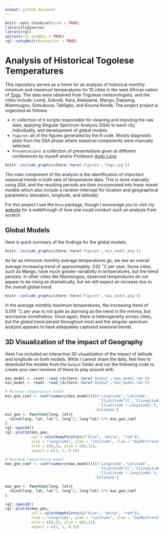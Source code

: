 ```yaml
---
output: github_document
---
```


```r
knitr::opts_chunk$set(echo = TRUE)
library(tidyverse)
library(rgl)
options(rgl.useNULL = TRUE)
rgl::setupKnitr(autoprint = TRUE)
```

# Analysis of Historical Togolese Temperatures

This repository serves as a home for an analysis of historical monthly minimum and maximum temperatures for 10 cities in the west African nation of [Togo](https://en.wikipedia.org/wiki/Togo). The data were obtained from Togolese meteorologists, and the cities include: Lomé, Sokodé, Kara, Atakpamé, Mango, Dapaong, Niamtougou, Sotouboua, Tabligbo, and Kouma Konda. The project project is organized as follows:

- `R`: collection of `R` scripts responsible for cleaning and imputing the raw data, applying Singular Spectrum Analysis (SSA) to each city individually, and development of global models.
- `Figures`: all of the figures generated by the R code. Mostly diagnostic plots from the SSA phase where seasonal components were manually selected.
- `Presentations`: a collection of presentations given at different conferences by myself and/or Professor [Andy Long](https://www.nku.edu/~longa/)

```r
knitr::include_graphics(here::here('Figures','togo.jpg'))
```

The main component of the analysis is the identification of important seasonal trends in both sets of temperature data. This is done manually using SSA, and the resulting periods are then incorporated into linear mixed models which also include a random intercept for location and geographical parameters (elevation, longitude, and latitude). 

For this project I use the `Rssa` package, though I encourage you to visit my [website](https://jacobenglert.rbind.io/post/ssa-from-scratch/) for a walkthrough of how one could conduct such an analysis from scratch.

## Global Models

Here is quick summary of the findings for the global models:

```r
knitr::include_graphics(here::here('Figures','min_model.png'))
```

As far as minimum monthly average temperatures go, we see an overall average increasing trend of approximately .032 $^\circ$C per year. Some cities, such as Mango, have much greater variability in temperatures, but the trend persists. In other cities like Niamtougou, observed temperatures do not appear to be rising as dramatically, but we still expect an increase due to the overall global trend.

```r
knitr::include_graphics(here::here('Figures','max_model.png'))
```

In the average monthly maximum temperatures, the increasing trend of 0.019 $^\circ$C per year is not quite as alarming as the trend in the minima, but worrisome nonetheless. Once again, there is heterogeneity across cities, but the global trend persist throughout most and the singular spectrum analysis appears to have adequately captured seasonal trends.

## 3D Visualization of the impact of Geography
Here I've included an interactive 3D visualization of the impact of latitude and longitude on both models. While I cannot share the data, feel free to download the models from the `Output` folder and run the following code to create your own versions of these to play around with.

```r
max_model <- readr::read_rds(here::here('Output','max_model.rds'))
min_model <- readr::read_rds(here::here('Output','min_model.rds'))
```

```r
# Minimum temperature model
min_geo_coef <- coef(summary(min_model))[c('Longitude','Latitude', 
                                           'I(Latitude^2)','I(Longitude^2)',
                                           'I(Latitude * Longitude)'),
                                         'Estimate']
min_geo <- function(long, lat){
  cbind(long, lat, lat^2, long^2, long*lat) %*% min_geo_coef
}
rgl::open3d()
rgl::plot3d(min_geo, 
            col = colorRampPalette(c("blue", "white", "red")), 
            xlab = "longitude", ylab = "latitude", zlab = "GeoMinTrend", 
            xlim = c(0,2), ylim = c(6,12),
            aspect = c(1, 1, 0.5))
```

```r
# Maximum temperature model
max_geo_coef <- coef(summary(max_model))[c('Longitude','Latitude', 
                                           'I(Latitude^2)','I(Longitude^2)',
                                           'I(Latitude * Longitude)'),
                                         'Estimate']

max_geo <- function(long, lat){
  cbind(long, lat, lat^2, long^2, long*lat) %*% max_geo_coef
}

rgl::open3d()
rgl::plot3d(max_geo, 
            col = colorRampPalette(c("blue", "white", "red")), 
            xlab = "Longitude", ylab = "Latitude", zlab = "GeoMaxTrend", 
            xlim = c(0,2), ylim = c(6,12),
            aspect = c(1, 1, 0.5))
```